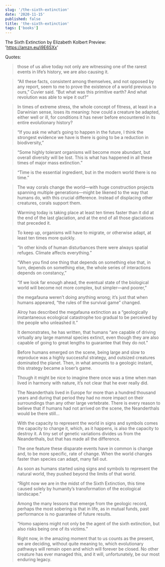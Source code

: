 ```yaml
---
slug: '/the-sixth-extinction'
date: '2020-11-15'
published: false
title: 'the-sixth-extinction'
tags: ['books']
---
```


The Sixth Extinction
by Elizabeth Kolbert
Preview: 'https://amzn.eu/i9E6SXx'

Quotes:

> those of us alive today not only are witnessing one of the rarest events in life’s history, we are also causing it.

> “All these facts, consistent among themselves, and not opposed by any report, seem to me to prove the existence of a world previous to ours,” Cuvier said. “But what was this primitive earth? And what revolution was able to wipe it out?”

> In times of extreme stress, the whole concept of fitness, at least in a Darwinian sense, loses its meaning: how could a creature be adapted, either well or ill, for conditions it has never before encountered in its entire evolutionary history?

> “If you ask me what’s going to happen in the future, I think the strongest evidence we have is there is going to be a reduction in biodiversity,”

> “Some highly tolerant organisms will become more abundant, but overall diversity will be lost. This is what has happened in all these times of major mass extinction.”

> “Time is the essential ingredient, but in the modern world there is no time.”

> The way corals change the world—with huge construction projects spanning multiple generations—might be likened to the way that humans do, with this crucial difference. Instead of displacing other creatures, corals support them.

> Warming today is taking place at least ten times faster than it did at the end of the last glaciation, and at the end of all those glaciations that preceded it.

> To keep up, organisms will have to migrate, or otherwise adapt, at least ten times more quickly.

> “In other kinds of human disturbances there were always spatial refuges. Climate affects everything.”

> “When you find one thing that depends on something else that, in turn, depends on something else, the whole series of interactions depends on constancy,”

> “If we look far enough ahead, the eventual state of the biological world will become not more complex, but simpler—and poorer,”

> the megafauna weren’t doing anything wrong; it’s just that when humans appeared, “the rules of the survival game” changed.

> Alroy has described the megafauna extinction as a “geologically instantaneous ecological catastrophe too gradual to be perceived by the people who unleashed it.”

> It demonstrates, he has written, that humans “are capable of driving virtually any large mammal species extinct, even though they are also capable of going to great lengths to guarantee that they do not.”

> Before humans emerged on the scene, being large and slow to reproduce was a highly successful strategy, and outsized creatures dominated the planet. Then, in what amounts to a geologic instant, this strategy became a loser’s game.

> Though it might be nice to imagine there once was a time when man lived in harmony with nature, it’s not clear that he ever really did.

> The Neanderthals lived in Europe for more than a hundred thousand years and during that period they had no more impact on their surroundings than any other large vertebrate. There is every reason to believe that if humans had not arrived on the scene, the Neanderthals would be there still...

> With the capacity to represent the world in signs and symbols comes the capacity to change it, which, as it happens, is also the capacity to destroy it. A tiny set of genetic variations divides us from the Neanderthals, but that has made all the difference.

> The one feature these disparate events have in common is change and, to be more specific, rate of change. When the world changes faster than species can adapt, many fall out.

> As soon as humans started using signs and symbols to represent the natural world, they pushed beyond the limits of that world.

> “Right now we are in the midst of the Sixth Extinction, this time caused solely by humanity’s transformation of the ecological landscape.”

> Among the many lessons that emerge from the geologic record, perhaps the most sobering is that in life, as in mutual funds, past performance is no guarantee of future results.

> “Homo sapiens might not only be the agent of the sixth extinction, but also risks being one of its victims.”

> Right now, in the amazing moment that to us counts as the present, we are deciding, without quite meaning to, which evolutionary pathways will remain open and which will forever be closed. No other creature has ever managed this, and it will, unfortunately, be our most enduring legacy.
